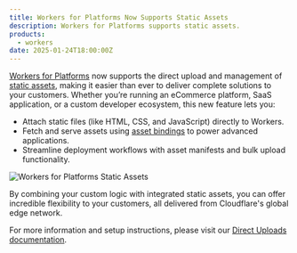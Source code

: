 ```yaml
---
title: Workers for Platforms Now Supports Static Assets
description: Workers for Platforms supports static assets.
products:
  - workers
date: 2025-01-24T18:00:00Z
---
```


[Workers for Platforms](https://developers.cloudflare.com/cloudflare-for-platforms/workers-for-platforms/) now supports the direct upload and management of [static assets](https://developers.cloudflare.com/workers/static-assets/), making it easier than ever to deliver complete solutions to your customers. Whether you’re running an eCommerce platform, SaaS application, or a custom developer ecosystem, this new feature lets you:

- Attach static files (like HTML, CSS, and JavaScript) directly to Workers.
- Fetch and serve assets using [asset bindings](/workers/static-assets/binding/#binding) to power advanced applications.
- Streamline deployment workflows with asset manifests and bulk upload functionality.

![Workers for Platforms Static Assets](public/images/workers/workers-assets/wfp-assets.png)

By combining your custom logic with integrated static assets, you can offer incredible flexibility to your customers, all delivered from Cloudflare's global edge network.

For more information and setup instructions, please visit our [Direct Uploads documentation](https://developers.cloudflare.com/workers/static-assets/direct-upload/).
